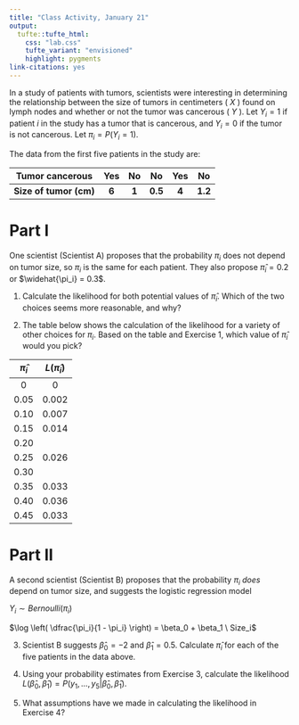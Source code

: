 ```yaml
---
title: "Class Activity, January 21"
output: 
  tufte::tufte_html:
    css: "lab.css"
    tufte_variant: "envisioned"
    highlight: pygments
link-citations: yes
---
```


In a study of patients with tumors, scientists were interesting in determining the relationship between the size of tumors in centimeters ( $X$ ) found on lymph nodes and whether or not the tumor was cancerous ( $Y$ ). Let $Y_i = 1$ if patient $i$ in the study has a tumor that is cancerous, and $Y_i = 0$ if the tumor is not cancerous. Let $\pi_i = P(Y_i = 1)$.

The data from the first five patients in the study are:

| Tumor cancerous | Yes | No | No | Yes | No |
| :---: | :---: | :---: | :---: | :---: | :---: |
| **Size of tumor (cm)** | **6** | **1** | **0.5** | **4** | **1.2** |

# Part I

One scientist (Scientist A) proposes that the probability $\pi_i$ does not depend on tumor size, so $\pi_i$ is the same for each patient. They also propose $\widehat{\pi}_i = 0.2$ or $\widehat{\pi_i} = 0.3$.

1. Calculate the likelihood for both potential values of $\widehat{\pi}_i$. Which of the two choices seems more reasonable, and why?

2. The table below shows the calculation of the likelihood for a variety of other choices for $\pi_i$. Based on the table and Exercise 1, which value of $\widehat{\pi}_i$ would you pick?

| $\widehat{\pi}_i$ | $L(\widehat{\pi}_i)$ |
| :---: | :---: |
| 0 | 0 |
| 0.05 | 0.002 |
| 0.10 | 0.007 |
| 0.15 | 0.014 |
| 0.20 | |
| 0.25 | 0.026 |
| 0.30 | |
| 0.35 | 0.033 |
| 0.40 | 0.036 |
| 0.45 | 0.033 |

# Part II

A second scientist (Scientist B) proposes that the probability $\pi_i$ *does* depend on tumor size, and suggests the logistic regression model

$Y_i \sim Bernoulli(\pi_i)$

$\log \left( \dfrac{\pi_i}{1 - \pi_i} \right) = \beta_0 + \beta_1 \ Size_i$

3. Scientist B suggests $\widehat{\beta}_0 = -2$ and $\widehat{\beta}_1 = 0.5$. Calculate $\widehat{\pi}_i$ for each of the five patients in the data above.

4. Using your probability estimates from Exercise 3, calculate the likelihood $L(\widehat{\beta}_0, \widehat{\beta}_1) = P(y_1,...,y_5 | \widehat{\beta}_0, \widehat{\beta}_1)$.

5. What assumptions have we made in calculating the likelihood in Exercise 4?